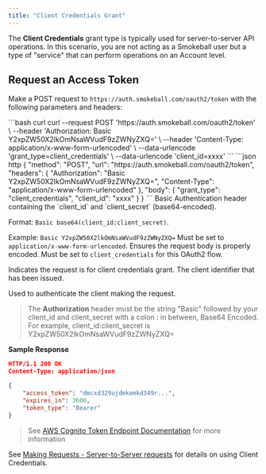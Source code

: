 ```yaml
---
title: "Client Credentials Grant"
---
```


The **Client Credentials** grant type is typically used for server-to-server API operations. In this scenario, you are not acting as a Smokeball user but a type of "service" that can perform operations on an Account level.

## Request an Access Token

Make a POST request to `https://auth.smokeball.com/oauth2/token` with the following parameters and headers:

<CodeGroup>
  ```bash curl
    curl --request POST 'https://auth.smokeball.com/oauth2/token' \
      --header 'Authorization: Basic Y2xpZW50X2lkOmNsaWVudF9zZWNyZXQ=' \
      --header 'Content-Type: application/x-www-form-urlencoded' \
      --data-urlencode 'grant_type=client_credentials' \
      --data-urlencode 'client_id=xxxx'
  ```
  ```json http
  {
    "method": "POST",
    "url": "https://auth.smokeball.com/oauth2/token",
    "headers": {
      "Authorization": "Basic Y2xpZW50X2lkOmNsaWVudF9zZWNyZXQ=",
      "Content-Type": "application/x-www-form-urlencoded"
    },
    "body": {
      "grant_type": "client_credentials",
      "client_id": "xxxx"
    }
  }
  ```
</CodeGroup>

<ParamField path="Authorization" type="string" required="true">
  Basic Authentication header containing the `client_id` and `client_secret` (base64-encoded).

  Format: `Basic base64(client_id:client_secret)`.

  Example: `Basic Y2xpZW50X2lkOmNsaWVudF9zZWNyZXQ=`
</ParamField>
<ParamField path="Content-Type" type="string" required="true">
  Must be set to `application/x-www-form-urlencoded`.
  Ensures the request body is properly encoded.
</ParamField>
<ParamField path="grant_type" type="string" required="true">
  Must be set to `client_credentials` for this OAuth2 flow.

  Indicates the request is for client credentials grant.
</ParamField>
<ParamField path="client_id" type="string" required="true">
  The client identifier that has been issued.
  
  Used to authenticate the client making the request.
</ParamField>

> The **Authorization** header must be the string "Basic" followed by your client_id and client_secret with a colon : in between, Base64 Encoded. For example, client_id:client_secret is Y2xpZW50X2lkOmNsaWVudF9zZWNyZXQ=

**Sample Response**

```json
HTTP/1.1 200 OK
Content-Type: application/json

{
    "access_token": "dmcxd329ujdmkemkd349r...",
    "expires_in": 3600,
    "token_type": "Bearer"
}
```

> See [AWS Cognito Token Endpoint Documentation](https://docs.aws.amazon.com/cognito/latest/developerguide/token-endpoint.html) for more information 

See [Making Requests - Server-to-Server requests](/docs/api-docs/voyymdyjn5yp3-making-requests#server-to-server-requests) for details on using Client Credentials.